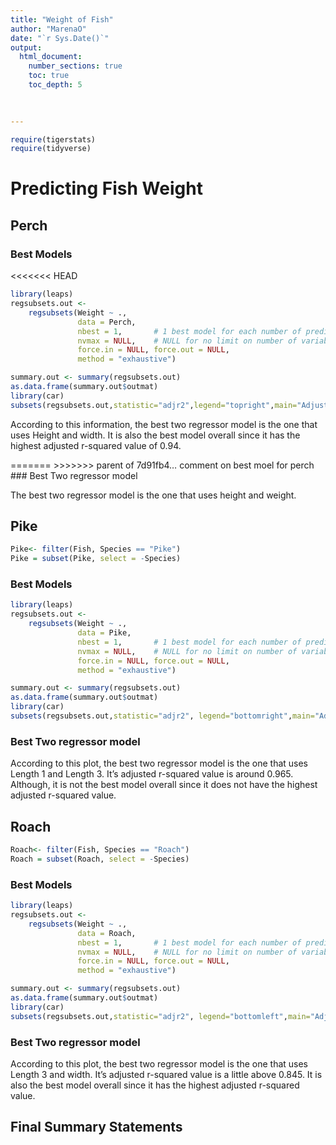 ```yaml
---
title: "Weight of Fish"
author: "MarenaO"
date: "`r Sys.Date()`"  
output: 
  html_document:
    number_sections: true
    toc: true
    toc_depth: 5

 
    
---
```



```r
require(tigerstats)
require(tidyverse)
```

# Predicting Fish Weight


## Perch

### Best Models

<<<<<<< HEAD
```r
library(leaps)
regsubsets.out <-
    regsubsets(Weight ~ .,
               data = Perch,
               nbest = 1,       # 1 best model for each number of predictors
               nvmax = NULL,    # NULL for no limit on number of variables
               force.in = NULL, force.out = NULL,
               method = "exhaustive")

summary.out <- summary(regsubsets.out)
as.data.frame(summary.out$outmat)
library(car)
subsets(regsubsets.out,statistic="adjr2",legend="topright",main="Adjusted R^2")
```

According to this information, the best two regressor model is the one that uses Height and width. It is also the best model overall since it has the highest adjusted r-squared value of 0.94.

=======
>>>>>>> parent of 7d91fb4... comment on best moel for perch
### Best Two regressor model

The best two regressor model is the one that uses height and weight.

## Pike

```r
Pike<- filter(Fish, Species == "Pike")
Pike = subset(Pike, select = -Species)
```

### Best Models

```r
library(leaps)
regsubsets.out <-
    regsubsets(Weight ~ .,
               data = Pike,
               nbest = 1,       # 1 best model for each number of predictors
               nvmax = NULL,    # NULL for no limit on number of variables
               force.in = NULL, force.out = NULL,
               method = "exhaustive")

summary.out <- summary(regsubsets.out)
as.data.frame(summary.out$outmat)
library(car)
subsets(regsubsets.out,statistic="adjr2", legend="bottomright",main="Adjusted R^2")
```

### Best Two regressor model

According to this plot, the best two regressor model is the one that uses Length 1 and Length 3. It's adjusted r-squared value is around 0.965. Although, it is not the best model overall since it does not have the highest adjusted r-squared value.

## Roach

```r
Roach<- filter(Fish, Species == "Roach")
Roach = subset(Roach, select = -Species)
```

### Best Models

```r
library(leaps)
regsubsets.out <-
    regsubsets(Weight ~ .,
               data = Roach,
               nbest = 1,       # 1 best model for each number of predictors
               nvmax = NULL,    # NULL for no limit on number of variables
               force.in = NULL, force.out = NULL,
               method = "exhaustive")

summary.out <- summary(regsubsets.out)
as.data.frame(summary.out$outmat)
library(car)
subsets(regsubsets.out,statistic="adjr2", legend="bottomleft",main="Adjusted R^2")
```

### Best Two regressor model

According to this plot, the best two regressor model is the one that uses Length 3 and width. It's adjusted r-squared value is a little above 0.845. It is also the best model overall since it has the highest adjusted r-squared value.


## Final Summary Statements